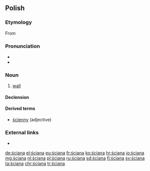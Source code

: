 ==Polish==

===Etymology===
From {{inh|pl|sla-pro|*stěna}}

===Pronunciation===
* {{audio|Pl-ściana.ogg|audio|lang=pl}}
* {{IPA|/ˈɕt͡ɕan̪a/|lang=pl}}

===Noun===
{{pl-noun|f}}

# [[wall]]

====Declension====
{{pl-decl-noun-f|ścia|n}}

====Derived terms====
* [[ścienny]] (adjective)

===External links===
* {{R:PWN}}

[[de:ściana]]
[[el:ściana]]
[[eu:ściana]]
[[fr:ściana]]
[[ko:ściana]]
[[hr:ściana]]
[[io:ściana]]
[[mg:ściana]]
[[nl:ściana]]
[[pl:ściana]]
[[ru:ściana]]
[[sd:ściana]]
[[fi:ściana]]
[[sv:ściana]]
[[ta:ściana]]
[[chr:ściana]]
[[tr:ściana]]